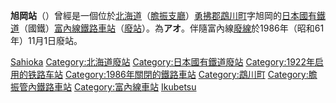 {{noteTA
|T=zh-tw:旭岡車站;zh-hk:旭岡站;zh-cn:旭冈站;
|1=zh-tw:旭岡車站;zh-hk:旭岡站;zh-cn:旭冈站;
}}
{{日本車站資訊
|公司色       = #ccc
|文字色     = #000
|站名       = 旭岡站
|圖片       = 
|pxl        = 
|圖片說明   = 
|日文原名   = 旭岡
|平假名   = あさひおか
|羅馬拼音   = Asahioka
|前一站     = [[春日站_(北海道)|春日]]
|前一站距離      = 8.0
|後一站距離      = 6.6
|後一站     = [[榮站_(北海道)|榮]]
|電報略號   = アオ←アヲ
|車站編號     = 
|所屬公司 = [[日本國有鐵道|日本國有鐵道]]（國鐵）
|所屬路線   = [[富內線|富內線]]
|距離     = 15.8
|起點站     = [[鵡川站|鵡川]]
|所在地     = [[北海道|北海道]][[勇拂郡|勇拂郡]][[鵡川町|鵡川町]]字旭岡
|座標       = {{coord|42|36|27.96|N|142|4|38.96|E|region:jp}}
|車站構造     = [[地面車站|地面車站]]
|月台配置     = 1面2線
|啟用年月日 = 1922年（[[大正|大正]]11年）7月24日
|廢站年月日 = 1986年（[[昭和|昭和]]61年）11月1日
|乘客人數   = 
|上下車人次   = 
|統計年度   = 
|轉車       = 
|備註       = 伴隨富內線廢線而廢站
}}
'''旭岡站'''（{{jpn|j=旭岡駅|hg=あさひおかえき|rm=Asahioka eki|f=y}}）曾經是一個位於[[北海道|北海道]]（[[膽振支廳|膽振支廳]]）[[勇拂郡|勇拂郡]][[鵡川町|鵡川町]]字旭岡的[[日本國有鐵道|日本國有鐵道]]（國鐵）[[富內線|富內線]][[鐵路車站|鐵路車站]]（[[廢站|廢站]]）。{{link-ja|電報略號 (鐵路)|電報略号 (鉄道)|電報略號}}為'''アオ'''。伴隨富內線[[廢線|廢線]]於1986年（昭和61年）11月1日廢站。

{{富內線}}
{{Japan-rail-stub}}

{{DEFAULTSORT:Asahioka}}
[[Category:日本鐵路車站_A|Sahioka]]
[[Category:北海道廢站|Category:北海道廢站]]
[[Category:日本國有鐵道廢站|Category:日本國有鐵道廢站]]
[[Category:1922年启用的铁路车站|Category:1922年启用的铁路车站]]
[[Category:1986年關閉的鐵路車站|Category:1986年關閉的鐵路車站]]
[[Category:鵡川町|Category:鵡川町]]
[[Category:膽振管內鐵路車站|Category:膽振管內鐵路車站]]
[[Category:富內線車站|Category:富內線車站]]
[[Category:第2代北海道鐵道車站|Ikubetsu]]